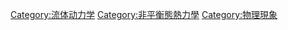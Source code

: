 {{Commonscat|Transport phenomena}}
{{Catmore|输运现象}}
[[Category:流体动力学|Category:流体动力学]]
[[Category:非平衡態熱力學|Category:非平衡態熱力學]]
[[Category:物理現象|Category:物理現象]]
